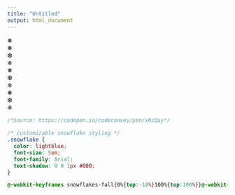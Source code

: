 ```yaml
---
title: "Untitled"
output: html_document
---
```



<div class="snowflakes" aria-hidden="true">
  <div class="snowflake">
  ❅
  </div>
  <div class="snowflake">
  ❅
  </div>
  <div class="snowflake">
  ❆
  </div>
  <div class="snowflake">
  ❄
  </div>
  <div class="snowflake">
  ❅
  </div>
  <div class="snowflake">
  ❆
  </div>
  <div class="snowflake">
  ❄
  </div>
  <div class="snowflake">
  ❅
  </div>
  <div class="snowflake">
  ❆
  </div>
  <div class="snowflake">
  ❄
  </div>
</div>

```css
/*Source: https://codepen.io/codeconvey/pen/xRzQay*/
  
/* customizable snowflake styling */
.snowflake {
  color: lightblue;
  font-size: 5em;
  font-family: Arial;
  text-shadow: 0 0 1px #000;
}

@-webkit-keyframes snowflakes-fall{0%{top:-10%}100%{top:100%}}@-webkit-keyframes snowflakes-shake{0%{-webkit-transform:translateX(0px);transform:translateX(0px)}50%{-webkit-transform:translateX(80px);transform:translateX(80px)}100%{-webkit-transform:translateX(0px);transform:translateX(0px)}}@keyframes snowflakes-fall{0%{top:-10%}100%{top:100%}}@keyframes snowflakes-shake{0%{transform:translateX(0px)}50%{transform:translateX(80px)}100%{transform:translateX(0px)}}.snowflake{position:fixed;top:-10%;z-index:9999;-webkit-user-select:none;-moz-user-select:none;-ms-user-select:none;user-select:none;cursor:default;-webkit-animation-name:snowflakes-fall,snowflakes-shake;-webkit-animation-duration:10s,3s;-webkit-animation-timing-function:linear,ease-in-out;-webkit-animation-iteration-count:infinite,infinite;-webkit-animation-play-state:running,running;animation-name:snowflakes-fall,snowflakes-shake;animation-duration:10s,3s;animation-timing-function:linear,ease-in-out;animation-iteration-count:infinite,infinite;animation-play-state:running,running}.snowflake:nth-of-type(0){left:1%;-webkit-animation-delay:0s,0s;animation-delay:0s,0s}.snowflake:nth-of-type(1){left:10%;-webkit-animation-delay:1s,1s;animation-delay:1s,1s}.snowflake:nth-of-type(2){left:20%;-webkit-animation-delay:6s,.5s;animation-delay:6s,.5s}.snowflake:nth-of-type(3){left:30%;-webkit-animation-delay:4s,2s;animation-delay:4s,2s}.snowflake:nth-of-type(4){left:40%;-webkit-animation-delay:2s,2s;animation-delay:2s,2s}.snowflake:nth-of-type(5){left:50%;-webkit-animation-delay:8s,3s;animation-delay:8s,3s}.snowflake:nth-of-type(6){left:60%;-webkit-animation-delay:6s,2s;animation-delay:6s,2s}.snowflake:nth-of-type(7){left:70%;-webkit-animation-delay:2.5s,1s;animation-delay:2.5s,1s}.snowflake:nth-of-type(8){left:80%;-webkit-animation-delay:1s,0s;animation-delay:1s,0s}.snowflake:nth-of-type(9){left:90%;-webkit-animation-delay:3s,1.5s;animation-delay:3s,1.5s}
```

